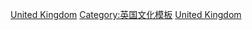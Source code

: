 [[Category:歐洲電視導航模板|United Kingdom]]
[[Category:英国文化模板|Category:英国文化模板]]
[[Category:各國電視導航模板|United Kingdom]]